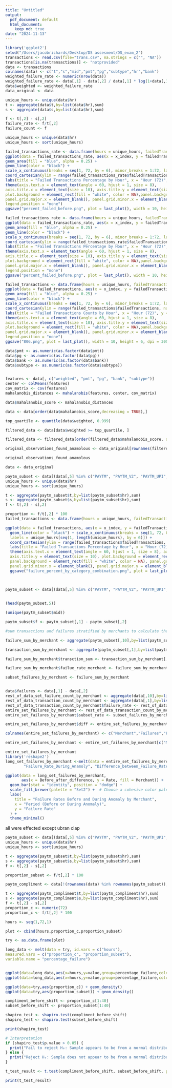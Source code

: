 ```yaml
---
title: "Untitled"
output:
  pdf_document: default
  html_document:
    keep_md: true
date: "2024-11-13"
---
```


```r
library('ggplot2')
setwd("/Users/jacobrichards/Desktop/DS assesment/DS_exam_2")
transactions <- read.csv(file="trans.csv", na.strings = c("", "NA"))
transactions[is.na(transactions)] <- "notprovided"
data <- transactions
colnames(data) <- c("t","s","mid","pmt","pg","subtype","hr","bank")
weighted_failure_rate <- numeric(nrow(data))
weighted_failure_rate <- data[,1] - data[,2] / data[,1] * log(1+data[,1])
data$weighted <- weighted_failure_rate
data_original <- data 
```


```r
unique_hours <- unique(data$hr)
t <- aggregate(data$t,by=list(data$hr),sum)
s <- aggregate(data$s,by=list(data$hr),sum)

f <- t[,2] - s[,2]
failure_rate <- f/t[,2]
failure_count <- f

unique_hours <- unique(data$hr)
unique_hours <- sort(unique_hours)
```


```r
failed_transactions_rate <- data.frame(hours = unique_hours, failedTransactions = failure_rate, x_index = seq(1, 72, by = 1))
ggplot(data = failed_transactions_rate, aes(x = x_index, y = failedTransactions)) + 
geom_area(fill = "blue", alpha = 0.25) + 
geom_line(color = "black") +  
scale_x_continuous(breaks = seq(1, 72, by = 6), minor_breaks = 1:72, labels = unique_hours[seq(1, length(unique_hours), by = 6)]) + 
coord_cartesian(ylim = range(failed_transactions_rate$failedTransactions, na.rm = TRUE)) +  
labs(title = "Failed Transactions Percentage by Hour", x = "Hour (72)", y = "Failed Transactions Per Hour") +
theme(axis.text.x = element_text(angle = 60, hjust = 1, size = 8), 
axis.title.x = element_text(size = 10), axis.title.y = element_text(size = 10),
plot.background = element_rect(fill = "white", color = NA),panel.background = element_rect(fill = "white", color = NA),
panel.grid.major.x = element_blank(), panel.grid.minor.x = element_blank(), panel.grid.major.y = element_blank(), 
legend.position = "none")
ggsave("percent_failed_before.png", plot = last_plot(), width = 10, height = 6, dpi = 300)
```

```r
failed_transactions_rate <- data.frame(hours = unique_hours, failedTransactions = failure_rate, x_index = seq(1, 72, by = 1))
ggplot(data = failed_transactions_rate, aes(x = x_index, y = failedTransactions)) + 
geom_area(fill = "blue", alpha = 0.25) + 
geom_line(color = "black") +  
scale_x_continuous(breaks = seq(1, 72, by = 6), minor_breaks = 1:72, labels = unique_hours[seq(1, length(unique_hours), by = 6)]) + 
coord_cartesian(ylim = range(failed_transactions_rate$failedTransactions, na.rm = TRUE)) +  
labs(title = "Failed Transactions Percentage by Hour", x = "Hour (72)", y = "Failed Transactions Per Hour") +
theme(axis.text.x = element_text(angle = 60, hjust = 1, size = 8), 
axis.title.x = element_text(size = 10), axis.title.y = element_text(size = 10),
plot.background = element_rect(fill = "white", color = NA),panel.background = element_rect(fill = "white", color = NA),
panel.grid.major.x = element_blank(), panel.grid.minor.x = element_blank(), panel.grid.major.y = element_blank(), 
legend.position = "none")
ggsave("percent_failed_before.png", plot = last_plot(), width = 10, height = 6, dpi = 300)
```




```r
failed_transactions <- data.frame(hours = unique_hours, failedTransactions = failure_count, x_index = seq(1, 72, by = 1))
ggplot(data = failed_transactions, aes(x = x_index, y = failedTransactions)) + 
geom_area(fill = "blue", alpha = 0.25) + 
geom_line(color = "black") +  
scale_x_continuous(breaks = seq(1, 72, by = 6), minor_breaks = 1:72, labels = unique_hours[seq(1, length(unique_hours), by = 6)]) + 
coord_cartesian(ylim = range(failed_transactions$failedTransactions, na.rm = TRUE)) +  
labs(title = "Failed Transactions Counts by Hour", x = "Hour (72)", y = "Failed Transactions Per Hour") +
theme(axis.text.x = element_text(angle = 60, hjust = 1, size = 8), 
axis.title.x = element_text(size = 10), axis.title.y = element_text(size = 10),
plot.background = element_rect(fill = "white", color = NA),panel.background = element_rect(fill = "white", color = NA),
panel.grid.major.x = element_blank(), panel.grid.minor.x = element_blank(), panel.grid.major.y = element_blank(), 
legend.position = "none")
ggsave("806.png", plot = last_plot(), width = 10, height = 6, dpi = 300)
```



```r
data$pmt <- as.numeric(as.factor(data$pmt))
data$pg <- as.numeric(as.factor(data$pg))
data$bank <- as.numeric(as.factor(data$bank))
data$subtype <- as.numeric(as.factor(data$subtype))


features <- data[, c("weighted", "pmt", "pg", "bank", "subtype")]
center <- colMeans(features)
cov_matrix <- cov(features)
mahalanobis_distances <- mahalanobis(features, center, cov_matrix)

data$mahalanobis_score <- mahalanobis_distances

data <- data[order(data$mahalanobis_score,decreasing = TRUE),]

top_quartile <- quantile(data$weighted, 0.999)

filtered_data <- data[data$weighted >= top_quartile, ]

filtered_data <- filtered_data[order(filtered_data$mahalanobis_score, decreasing = TRUE), ]

original_observations_found_anamolous <- data_original[rownames(filtered_data),]

original_observations_found_anamolous

data <- data_original
```




```r
paytm_subset <- data[(data[,5] %in% c("PAYTM", "PAYTM_V2", "PAYTM_UPI", "notprovided")) & (data[,6] %in% c("UPI_COLLECT")) & (data[,4] == "UPI"),]
unique_hours <- unique(data$hr)
unique_hours <- sort(unique_hours)

t <- aggregate(paytm_subset$t,by=list(paytm_subset$hr),sum)
s <- aggregate(paytm_subset$s,by=list(paytm_subset$hr),sum)
f <- t[,2] - s[,2]

proportion <- f/t[,2] * 100
failed_transactions <- data.frame(hours = unique_hours, failedTransactions = proportion, x_index = seq(1, 72, by = 1))

ggplot(data = failed_transactions, aes(x = x_index, y = failedTransactions)) + geom_area(fill = "blue", alpha = 0.25) + 
  geom_line(color = "black") + scale_x_continuous(breaks = seq(1, 72, by = 6), minor_breaks = 1:72, 
  labels = unique_hours[seq(1, length(unique_hours), by = 6)]) + 
  coord_cartesian(ylim = range(failed_transactions$failedTransactions, na.rm = TRUE)) +  
  labs(title = "Failed Transactions Percentage by Hour", x = "Hour (72)", y = "Failed Transactions Per Hour") +
  theme(axis.text.x = element_text(angle = 60, hjust = 1, size = 8), axis.title.x = element_text(size = 10),
  axis.title.y = element_text(size = 10), plot.background = element_rect(fill = "white", color = NA),
  panel.background = element_rect(fill = "white", color = NA), panel.grid.major.x = element_blank(),  
  panel.grid.minor.x = element_blank(), panel.grid.major.y = element_blank(), legend.position = "none")
  ggsave("failure_percent_by_category_combination.png", plot = last_plot(), width = 10, height = 6, dpi = 300)
  
 
```






```r
paytm_subset <- data[(data[,5] %in% c("PAYTM", "PAYTM_V2", "PAYTM_UPI", "notprovided")) & (data[,6] %in% c("UPI_COLLECT")) & (data[,4] == "UPI"),]


(head(paytm_subset,5))

(unique(paytm_subset$mid))

paytm_subset$f <- paytm_subset[,1] - paytm_subset[,2]

#sum transactions and failures stratified by merchants to calculate the failure rate for each merchant 

failure_sum_by_merchant <- aggregate(paytm_subset[,10],by=list(paytm_subset$mid),sum)

transaction_sum_by_merchant <- aggregate(paytm_subset[,1],by=list(paytm_subset$mid),sum)

failure_sum_by_merchant$transction_sum <- transaction_sum_by_merchant[,2]

failure_sum_by_merchant$failue_rate_merchant <- failure_sum_by_merchant[,2]/failure_sum_by_merchant[,3]

subset_failures_by_merchant <- failure_sum_by_merchant



```


```r
data$failures <- data[,1] - data[,2]
rest_of_data_set_failure_count_by_merchant <- aggregate(data[,10],by=list(data$mid),sum)
rest_of_data_transaction_count_by_merchant <- aggregate(data[,1],by=list(data$mid),sum)
rest_of_data_transaction_count_by_merchant$failure_rate <- rest_of_data_set_failure_count_by_merchant[,2]/rest_of_data_transaction_count_by_merchant[,2]
entire_set_failures_by_merchant <- rest_of_data_transaction_count_by_merchant
entire_set_failures_by_merchant$subset_rate <- subset_failures_by_merchant[,4]
```

```r
entire_set_failures_by_merchant$diff <- entire_set_failures_by_merchant[,4] - entire_set_failures_by_merchant[,3]

colnames(entire_set_failures_by_merchant) <- c("Merchant","Failures","Failure_rate_Before_Anamoly","Failure_Rate_During_Anamoly", "Difference_between_Failure_Rate")

entire_set_failures_by_merchant <- entire_set_failures_by_merchant[c("Merchant","Failure_rate_Before_Anamoly","Failure_Rate_During_Anamoly","Difference_between_Failure_Rate")]

entire_set_failures_by_merchant
library('reshape2')
long_set_failures_by_merchant <-melt(data = entire_set_failures_by_merchant, id.vars =c("Merchant"),measured.vars =c("Failure_rate_Before_Anamoly",
        "Failure_Rate_During_Anamoly", "Difference_between_Failure_Rate"),variable.name = "Before_after_difference", value.name = "Rate")

ggplot(data = long_set_failures_by_merchant, 
       aes(x = Before_after_difference, y = Rate, fill = Merchant)) +
  geom_bar(stat = "identity", position = "dodge") +
  scale_fill_brewer(palette = "Set2") +  # Choose a cohesive color palette
  labs(
    title = "Failure Rates Before and During Anomaly by Merchant",
    x = "Period (Before or During Anomaly)",
    y = "Failure Rate"
  ) +
  theme_minimal()

```


all were effected except ubran clap 


```r
paytm_subset <- data[(data[,5] %in% c("PAYTM", "PAYTM_V2", "PAYTM_UPI", "notprovided")) & (data[,6] %in% c("UPI_COLLECT")) & (data[,4] == "UPI"),]
unique_hours <- unique(data$hr)
unique_hours <- sort(unique_hours)

t <- aggregate(paytm_subset$t,by=list(paytm_subset$hr),sum)
s <- aggregate(paytm_subset$s,by=list(paytm_subset$hr),sum)
f <- t[,2] - s[,2]

proportion_subset <- f/t[,2] * 100

paytm_compliment <- data[!(rownames(data) %in% rownames(paytm_subset)), ]

t <- aggregate(paytm_compliment$t,by=list(paytm_compliment$hr),sum)
s <- aggregate(paytm_compliment$s,by=list(paytm_compliment$hr),sum)
f <- t[,2] - s[,2]
proportion_c <- numeric(72)
proportion_c <- f/t[,2] * 100

hours <- seq(1,72,1)

plot <- cbind(hours,proportion_c,proportion_subset)

try <- as.data.frame(plot)

long_data <- melt(data = try, id.vars = c("hours"),
measured.vars = c("proportion_c", "proportion_subset"),
variable.name = "percentage_failure")


ggplot(data=long_data,aes(x=hours,y=value,group=percentage_failure,color=percentage_failure)) + geom_smooth() 
ggplot(data=long_data,aes(x=hours,y=value,group=percentage_failure,color=percentage_failure)) + geom_line()
```


```r
ggplot(data=try,aes(proportion_c)) + geom_density()
ggplot(data=try,aes(proportion_subset)) + geom_density()

compliment_before_shift <- proportion_c[1:40]
subset_before_shift <- proportion_subset[1:40]

shapiro_test <- shapiro.test(compliment_before_shift)
shapiro_test <- shapiro.test(subset_before_shift)

print(shapiro_test)

# Interpretation
if (shapiro_test$p.value > 0.05) {
  print("Fail to reject H₀: Sample appears to be from a normal distribution.")
} else {
  print("Reject H₀: Sample does not appear to be from a normal distribution.")
}

t_test_result <- t.test(compliment_before_shift, subset_before_shift, paired = TRUE, alternative = "two.sided")

print(t_test_result)
```


 

